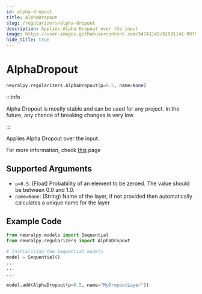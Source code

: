 ```yaml
---
id: alpha-dropout
title: AlphaDropout
slug: /regularizers/alpha-dropout
description: Applies Alpha Dropout over the input
image: https://user-images.githubusercontent.com/34741145/81591141-99752900-93d9-11ea-9ef6-cc2c68daaa19.png
hide_title: true
---
```


# AlphaDropout

```python
neuralpy.regularizers.AlphaDropout(p=0.5, name=None)
```

:::info

Alpha Dropout is mostly stable and can be used for any project. In the future, any chance of breaking changes is very low.

:::

Applies Alpha Dropout over the input.

For more information, check [this](https://pytorch.org/docs/stable/nn.html#alphadropout) page

## Supported Arguments

- `p=0.5`: (Float) Probability of an element to be zeroed. The value should be between 0.0 and 1.0.
- `name=None`: (String) Name of the layer, if not provided then automatically calculates a unique name for the layer

## Example Code

```python
from neuralpy.models import Sequential
from neuralpy.regularizers import AlphaDropout

# Initializing the Sequential models
model = Sequential()
...
...
...

model.add(AlphaDropout(p=0.5, name="MyDropoutLayer"))
```

